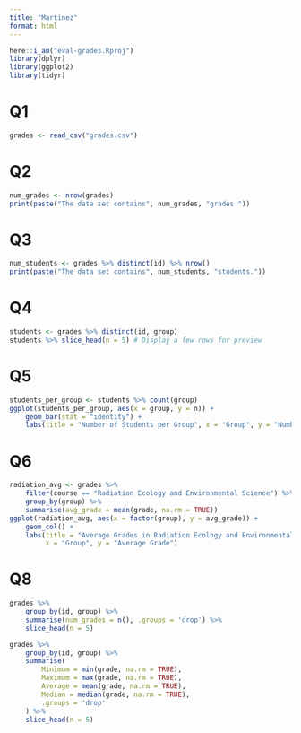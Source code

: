 ```yaml
---
title: "Martinez"
format: html
---
```


```r
here::i_am("eval-grades.Rproj")
library(dplyr)
library(ggplot2)
library(tidyr)
```
# Q1
```r
grades <- read_csv("grades.csv")
```

# Q2
```r
num_grades <- nrow(grades)
print(paste("The data set contains", num_grades, "grades."))
```

# Q3
```r
num_students <- grades %>% distinct(id) %>% nrow()
print(paste("The data set contains", num_students, "students."))
```

# Q4
```r
students <- grades %>% distinct(id, group)
students %>% slice_head(n = 5) # Display a few rows for preview
```

# Q5
```r
students_per_group <- students %>% count(group)
ggplot(students_per_group, aes(x = group, y = n)) +
    geom_bar(stat = "identity") +
    labs(title = "Number of Students per Group", x = "Group", y = "Number of Students")
```


# Q6
```r
radiation_avg <- grades %>%
    filter(course == "Radiation Ecology and Environmental Science") %>%
    group_by(group) %>%
    summarise(avg_grade = mean(grade, na.rm = TRUE))
ggplot(radiation_avg, aes(x = factor(group), y = avg_grade)) +
    geom_col() +
    labs(title = "Average Grades in Radiation Ecology and Environmental Science by Group", 
         x = "Group", y = "Average Grade")
```

# Q8
```r
grades %>%
    group_by(id, group) %>%
    summarise(num_grades = n(), .groups = 'drop') %>%
    slice_head(n = 5) 

grades %>%
    group_by(id, group) %>%
    summarise(
        Minimum = min(grade, na.rm = TRUE),
        Maximum = max(grade, na.rm = TRUE),
        Average = mean(grade, na.rm = TRUE),
        Median = median(grade, na.rm = TRUE),
        .groups = 'drop'
    ) %>%
    slice_head(n = 5) 
```















